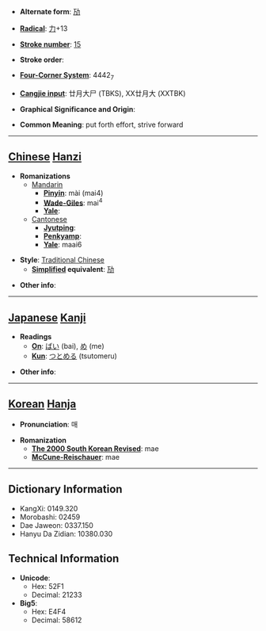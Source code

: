 * '''Alternate form''': [[劢]]

* '''[[Wiktionary:Chinese radical index| Radical]]''': [[Wiktionary:Chinese radical index 力|力]]+13

* '''[[Wiktionary:Chinese total strokes index|Stroke number]]''': [[Wiktionary:Chinese total strokes index 15|15]]

* '''Stroke order''': 

* '''[[Wiktionary:Chinese four corner index|Four-Corner System]]''': 4442<sub>7</sub>

* '''[[Wiktionary:Chinese Cangjie index|Cangjie input]]''': 廿月大尸 (TBKS), XX廿月大 (XXTBK)

* '''Graphical Significance and Origin''': 

* '''Common Meaning''': put forth effort, strive forward

----

== [[Chinese]] [[Hanzi]] ==

* '''Romanizations'''
** [[Mandarin]]
*** '''[[Pinyin]]''': mài (mai4)
*** '''[[Wade-Giles]]''': mai<sup>4</sup>
*** '''[[Yale]]''': 
**[[Cantonese]]
***'''[[Jyutping]]''':
***'''[[Penkyamp]]''': 
***'''[[Yale]]''': maai6

* '''Style''': [[Traditional Chinese]] 
** '''[[Simplified Chinese|Simplified]] equivalent''': [[劢]]

* '''Other info''': 

----

== [[Japanese]] [[Kanji]] ==

* '''Readings'''
** '''[[On]]''': [[ばい]] (bai), [[め]] (me)
** '''[[Kun]]''': [[つとめる]] (tsutomeru)

* '''Other info''':  

----

== [[Korean]] [[Hanja]] ==

* '''Pronunciation''': 매

* '''Romanization'''
** '''[[The 2000 South Korean Revised Romanization|The 2000 South Korean Revised]]''': mae
** '''[[McCune-Reischauer]]''': mae

----

== Dictionary Information ==

* KangXi: 0149.320
* Morobashi: 02459
* Dae Jaweon: 0337.150
* Hanyu Da Zidian: 10380.030

== Technical Information ==

* '''Unicode''':
** Hex: 52F1
** Decimal: 21233
* '''Big5''':
** Hex: E4F4
** Decimal: 58612